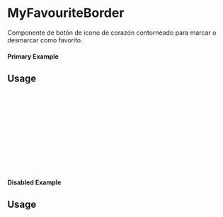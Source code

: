 
<Meta of={MyFavouriteBorder} title="MyFavouriteBorder" />

# MyFavouriteBorder

Componente de botón de icono de corazón contorneado para marcar o desmarcar como favorito.

#### Primary Example

<Canvas of={MyFavouriteBorder.Primary} />

## Usage

```ts
import { MyFavouriteBorder } from 'milibreria';

function Example() {
    return (
        <MyFavouriteBorder
            color="blue"
            onClick={() => alert("Corazón contorneado activado")}
        />
    );
}

export default Example;
```
#### Disabled Example

<Canvas of={MyFavouriteBorder.Disabled} />

## Usage

```ts
import { MyFavouriteBorder } from 'milibreria';

function Example() {
    return (
        <MyFavouriteBorder
            color="lightgray"
            disabled={true}
        />
    );
}